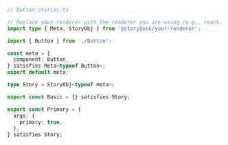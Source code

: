 ```ts
// Button.stories.ts

// Replace your-renderer with the renderer you are using (e.g., react, vue3, etc.)
import type { Meta, StoryObj } from '@storybook/your-renderer';

import { Button } from './Button';

const meta = {
  component: Button,
} satisfies Meta<typeof Button>;
export default meta;

type Story = StoryObj<typeof meta>;

export const Basic = {} satisfies Story;

export const Primary = {
  args: {
    primary: true,
  },
} satisfies Story;
```
